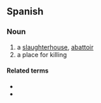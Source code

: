 ==Spanish==

===Noun===
{{es-noun|m}}

# a [[slaughterhouse]], [[abattoir]]
# a place for killing

====Related terms====
* {{l|es|matar}}
* {{l|es|matador}}